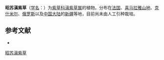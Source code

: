 {{Speciesbox
| name = 昭苏滇紫草
| status = 
| status_system = 
| image = Onosma echioides dalmatica 2.jpg
| genus = Onosma
| species = echioides
| authority = L.
}}

'''昭苏滇紫草'''（[[学名|学名]]：{{lang|la|''Onosma echioides''}}）为[[紫草科|紫草科]][[滇紫草属|滇紫草属]]的植物。分布在[[法国|法国]]、[[喜马拉雅山地|喜马拉雅山地]]、[[克什米尔|克什米尔]]、[[俄罗斯|俄罗斯]]以及[[中国大陆|中国大陆]]的[[新疆|新疆]]等地，目前尚未由人工引种栽培。

== 参考文献 ==
<div class="references-small">
* {{cite web| url =http://www.bioinfo.cn/db05/KmzwSpecies.php?action=view&id=1193| title =昭苏滇紫草| work =《中国高等植物数据库全库》| publisher =中国科学院微生物研究所| author =昆明植物研究所| accessdate =2009-02-22| deadurl =yes| archiveurl =https://web.archive.org/web/20160305085929/http://www.bioinfo.cn/db05/KmzwSpecies.php?action=view&id=1193| archivedate =2016-03-05}}
</div>
{{Taxonbar|from=Q146097}}

[[Category:滇紫草属|昭苏滇紫草]]


{{植物小作品}}